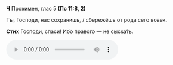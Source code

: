 **Ч** Прокимен, глас 5 **(Пс 11:8, 2)**

Ты, Господи, нас сохранишь, / сбережёшь от рода сего вовек.

**Стих** Господи, спаси! Ибо пpавого — не сыска́ть.

<div ref={props.ref}>
    <audio controls>
        <source
            src="https://psmb-neos-resources.hb.bizmrg.com/target/psmb/5ef52d7e3bb98d16432203d4612458a649757d0a/%D0%93%D0%BB%D0%B0%D1%81%205.mp3"
            type="audio/mpeg"
        />
    </audio>
</div>
